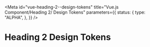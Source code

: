 <!-- @license CC0-1.0 -->


<Meta
  id="vue-heading-2--design-tokens"
  title="Vue.js Component/Heading 2/ Design Tokens"
  parameters={{
    status: {
      type: "ALPHA",
    },
  }}
/>

# Heading 2 Design Tokens

<ComponentTokensSection tokens={tokens} definition={tokensDefinition} component="utrecht-heading-2" />
